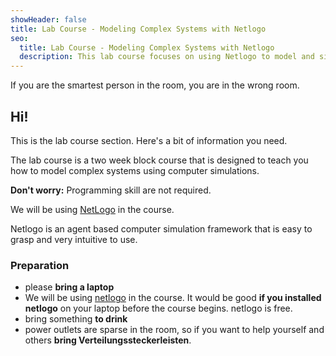 ```yaml
---
showHeader: false
title: Lab Course - Modeling Complex Systems with Netlogo
seo:
  title: Lab Course - Modeling Complex Systems with Netlogo
  description: This lab course focuses on using Netlogo to model and simulate complex systems in biology and beyond.
---
```



<Quote author="Richard Feynman" cite="Physics Nobel Price 1965">
If you are the smartest person in the room, you are in the wrong room.
</Quote>

## Hi!

This is the lab course section. Here's a bit of information you need. 

The lab course is a two week block course that is designed to teach you
how to model complex systems using computer simulations. 

**Don't worry:** Programming skill are not required.

We will be using [NetLogo](https://ccl.northwestern.edu/netlogo/) in the course.

Netlogo is an agent based computer simulation framework that is easy to grasp and
very intuitive to use.

### Preparation

- please **bring a laptop**
- We will be using [netlogo](https://ccl.northwestern.edu/netlogo/) in the course. It would be good **if you installed netlogo** on your laptop before the course begins. netlogo is free.
- bring something **to drink**
- power outlets are sparse in the room, so if you want to help yourself and others **bring Verteilungssteckerleisten**.

